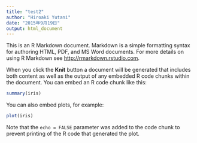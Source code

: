 ```yaml
---
title: "test2"
author: "Hiroaki Yutani"
date: "2015年9月19日"
output: html_document
---
```


This is an R Markdown document. Markdown is a simple formatting syntax for authoring HTML, PDF, and MS Word documents. For more details on using R Markdown see <http://rmarkdown.rstudio.com>.

When you click the **Knit** button a document will be generated that includes both content as well as the output of any embedded R code chunks within the document. You can embed an R code chunk like this:

```r
summary(iris)
```

You can also embed plots, for example:

```r
plot(iris)
```

Note that the `echo = FALSE` parameter was added to the code chunk to prevent printing of the R code that generated the plot.
